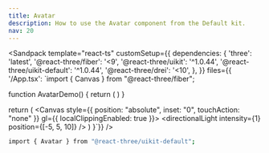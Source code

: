 ```yaml
---
title: Avatar
description: How to use the Avatar component from the Default kit.
nav: 20
---
```


<Sandpack
  template="react-ts"
  customSetup={{
    dependencies: {
      'three': 'latest',
      '@react-three/fiber': '<9',
      '@react-three/uikit': '^1.0.44',
      '@react-three/uikit-default': '^1.0.44',
      '@react-three/drei': '<10',
    },
  }}
  files={{
    '/App.tsx': `import { Canvas } from "@react-three/fiber";

function AvatarDemo() {
  return (
    <Container alignItems="center">
      <Avatar src="https://picsum.photos/100/100" />
    </Container>
  )
}

  return (
    <Canvas style={{ position: "absolute", inset: "0", touchAction: "none" }} gl={{ localClippingEnabled: true }}>
      <ambientLight intensity={0.5} />
      <directionalLight intensity={1} position={[-5, 5, 10]} />
      <Fullscreen
        overflow="scroll"
        flexDirection="column"
        alignItems="center"
        padding={32}
        backgroundColor={colors.background}
      >
        <AvatarDemo />
      </Fullscreen>
    </Canvas>
  )
}`}}
/>

```bash
import { Avatar } from "@react-three/uikit-default";
```